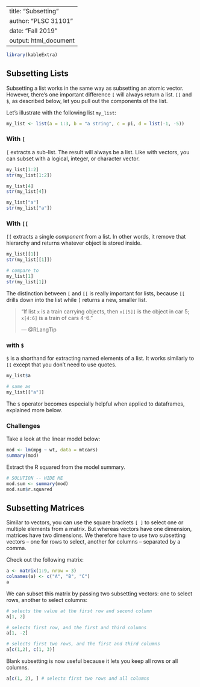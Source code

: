 
---
title: "Subsetting"
author: "PLSC 31101"
date: "Fall 2019"
output: html_document
---

```r
library(kableExtra)
```

## Subsetting Lists 

Subsetting a list works in the same way as subsetting an atomic vector. However, there's one important difference `[` will always return a list. `[[` and `$`, as described below, let you pull out the components of the list.

Let's illustrate with the following list `my_list`:

```r
my_list <- list(a = 1:3, b = "a string", c = pi, d = list(-1, -5))
```

### With `[`

`[` extracts a sub-list. The result will always be a list. Like with vectors, you can subset with a logical, integer, or character vector.


```r
my_list[1:2]
str(my_list[1:2])

my_list[4]
str(my_list[4])

my_list["a"]
str(my_list["a"])
```

### With `[[`

`[[` extracts a single _component_ from a list. In other words, it remove that hierarchy and returns whatever object is stored inside.

```r
my_list[[1]]
str(my_list[[1]])

# compare to
my_list[1]
str(my_list[1])
```
The distinction between `[` and `[[` is really important for lists, because `[[` drills down into the list while `[` returns a new, smaller list. 

>  "If list `x` is a train carrying objects, then `x[[5]]` is
> the object in car 5; `x[4:6]` is a train of cars 4-6." 
>
> --- @RLangTip


### with `$`

`$` is a shorthand for extracting named elements of a list. It works similarly to `[[` except that you don’t need to use quotes.

```r
my_list$a

# same as
my_list[["a"]]
```

The `$` operator becomes especially helpful when applied to dataframes, explained more below.

### Challenges

Take a look at the linear model below: 

```r
mod <- lm(mpg ~ wt, data = mtcars)
summary(mod)
```

Extract the R squared from the model summary.

```r
# SOLUTION -- HIDE ME
mod.sum <- summary(mod)
mod.sum$r.squared
```

## Subsetting Matrices

Similar to vectors, you can use the square brackets `[ ]` to select one or multiple elements from a matrix. But whereas vectors have one dimension, matrices have two dimensions. We therefore have to use two subsetting vectors -- one for rows to select, another for columns -- separated by a comma.

Check out the following matrix:

```r
a <- matrix(1:9, nrow = 3)
colnames(a) <- c("A", "B", "C")
a
```

We can subset this matrix by passing two subsetting vectors: one to select rows, another to select columns: 

```r
# selects the value at the first row and second column
a[1, 2] 

# selects first row, and the first and third columns
a[1, -2] 

# selects first two rows, and the first and third columns
a[c(1,2), c(1, 3)] 
```

Blank subsetting is now useful because it lets you keep all rows or all columns.

```r
a[c(1, 2), ] # selects first two rows and all columns
```

